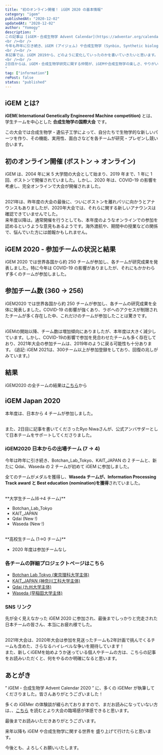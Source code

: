 ```yaml
---
title: "初のオンライン開催！ iGEM 2020 の基本情報"
category: "igem"
publishedAt: "2020-12-02"
updatedAt: "2020-12-02"
author: "Yomogy"
description: "
この記事は [iGEM・合成生物学 Advent Calendar](https://adventar.org/calendars/5333) 1日目の記事です。
<br /><br />
今年も昨年に引き続き、iGEM (アイジェム) や合成生物学 (Synbio, Synthetic biology)をもっと多くの人に興味を持ってもらいたいと思い、この ” iGEM・合成生物学 Advent Calendar 2020 ” を始めました。
<br /><br />
本記事では、iGEM 2019から、どのように変化していったのかを書いていきたいと思います。
<br /><br />
2日目からは、iGEM・合成生物学研究に関する仲間が、iGEMや合成生物学の楽しさ、やりがい、厳しさ(?)などを書いてくれました！　まだご覧になっていない方は、そちらも合わせてお楽しみください。
"
tag: ["information"]
rePost: false
status: "published"
---
```


## iGEM とは?

**iGEM( International Genetically Engineered Machine competition)** とは、学生チームを中心とした **合成生物学の国際大会** です。

<LinkCard url="https://igem.org/" size="large" />

この大会では合成生物学・遺伝子工学によって、自分たちで生物学的な新しいパーツを作り、その機能、実用性、面白さなどを各チームが研究・プレゼンし競い合います。

## 初のオンライン開催 (ボストン → オンライン)

iGEM は、2004 年に米 5 大学間の大会として始まり、2019 年まで、1 年に 1 回、ボストンで開催されていました。しかし、2020 年は、COVID-19 の影響を考慮し、完全オンラインで大会が開催されました。

<br />
2021年は、昨年度の大会の最後に、ついにボストンを離れパリに向かうとアナウンスもありましたが、2020年大会では、それらに関する新しいアナウンスは確認できていませんでした。
<br />
来年度以降は。通常開催を行うとしても、本年度のようなオンラインでの参加を認めるというような意見もあるようです。海外渡航や、期間中の授業などの関係で、悩んでいた方には朗報かもしれません。
<br />

## iGEM 2020 - 参加チームの状況と結果

iGEM 2020 では世界各国から約 250 チームが参加し、各チームが研究成果を発表しました。特に今年は COVID-19 の影響がありましたが、それにもかかわらず多くのチームが参加しました。

## 参加チーム数 (360 → 256)

iGEM2020 では世界各国から約 250 チームが参加し、各チームの研究成果を全体に発表しました。COVID-19 の影響が強くあり、ラボへのアクセスが制限されたチームが多く存在した中、これだけのチームが参加したことは驚きです。

<br />
iGEMの開始以降、チーム数は増加傾向にありましたが、本年度は大きく減少しています。しかし、COVID-19の影響で参加を見合わせたチームも多く存在しており、2021年大会の参加チームは、2019年のように戻る可能性も十分あります。
(追記: iGEM 2021は、300チーム以上が参加登録をしており、回復の兆しがみています。)

## 結果

iGEM2020 の全チームの結果は[こちら](https://2020.igem.org/Competition/Results)から

<LinkCard url="https://2020.igem.org/Competition/Results" size="small" />

## iGEM Japan 2020

本年度は、日本から 4 チームが参加しました。

<br />
また、2日目に記事を書いてくださったRyo Niwaさんが、公式アンバサダーとして日本チームをサポートしてくださりました。

### iGEM2020 日本からの出場チーム (7 → 4)

今年は昨年に引き続き、Botchan_Lab_Tokyo、KAIT_JAPAN の 2 チームと、新たに Qdai、Waseda の 2 チームが初めて iGEM に参加しました。

全てのチームがメダルを獲得し、**Waseda チームが、Information Processing Track award と Best education (nomination)を獲得**されていました。

<br />
**大学生チーム(6→4 チーム)**

- Botchan_Lab_Tokyo
- KAIT_JAPAN
- Qdai (New !)
- Waseda (New !)

<br />
**高校生チーム (1→0 チーム)**

- 2020 年度は参加チームなし

### 各チームの詳細プロジェクトページはこちら

- [Botchan Lab Tokyo (東京理科大学主体)](https://2020.igem.org/Team:Botchan_Lab_Tokyo)
- [KAIT_JAPAN (神奈川工科大学主体)](https://2020.igem.org/Team:KAIT_Japan)
- [Qdai (九州大学主体)](https://2020.igem.org/Team:Qdai)
- [Waseda (早稲田大学主体)](https://2020.igem.org/Team:Waseda)

### SNS リンク

<SNSCard url="https://x.com/BotchanLab/status/1330543904496766979" />
<SNSCard url="https://x.com/KAIT_JAPAN/status/1343011356715323398" />
<SNSCard url="https://x.com/igemqdai/status/1330541268703776774" />
<SNSCard url="https://x.com/Wasedaigem/status/1330564899676667905" />

先が全く見えなかった iGEM 2020 に参加され、最後までしっかりと完走された日本チームの皆さん、本当にお疲れ様でした。

<br />
2021年大会は、2020年大会は参加を見送ったチームも2年計画で挑んでくるチームも含めた、さらなるハイレベルな争いを期待しています！
<br />
また、新しくiGEMを始めようか迷っている個人やチームの方は、こちらの記事をお読みいただくと、何をやるのか明確になると思います。

<LinkCard url="https://yomogy.com/igem/how_to_start_igem/" size="small" />

## あとがき

” iGEM・合成生物学 Advent Calendar 2020 ” に、多くの iGEMer が執筆してくださりました。皆さんありがとうございました！

多くの iGEMer の体験談が綴られておりますので、まだお読みになっていない方は、、[こちら](https://adventar.org/calendars/533) を読むとより大会の臨場感が体感できると思います。

<LinkCard url="https://adventar.org/calendars/5333" size="small" />

最後までお読みいただきありがとうございます。

来年以降も iGEM や合成生物学に関する世界を 盛り上げて行けたらと思います。

今後とも、よろしくお願いいたします。
